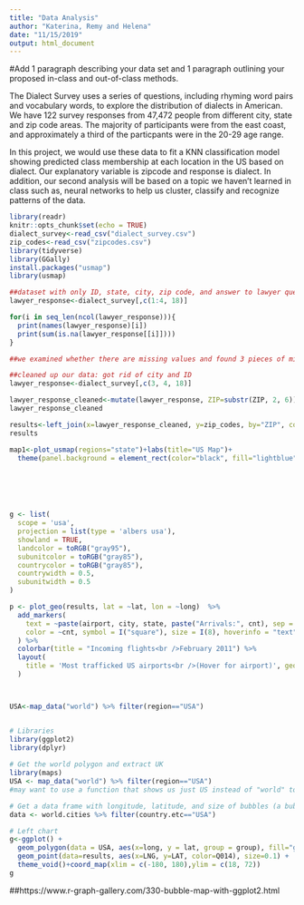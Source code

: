 ```yaml
---
title: "Data Analysis"
author: "Katerina, Remy and Helena"
date: "11/15/2019"
output: html_document
---
```

#Add 1 paragraph describing your data set and 1 paragraph outlining your proposed in-class and out-of-class methods.

The Dialect Survey uses a series of questions, including rhyming word pairs and vocabulary words, to explore the distribution of dialects in American. We have 122 survey responses from 47,472 people from different city, state and zip code areas. The majority of participants were from the east coast, and approximately a third of the particpants were in the 20-29 age range.

In this project, we would use these data to fit a KNN classification model showing predicted class membership at each location in the US based on dialect. Our explanatory variable is zipcode and response is dialect. In addition, our second analysis will be based on a topic we haven't learned in class such as, neural networks to help us cluster, classify and recognize patterns of the data.  

```r
library(readr)
knitr::opts_chunk$set(echo = TRUE)
dialect_survey<-read_csv("dialect_survey.csv")
zip_codes<-read_csv("zipcodes.csv")
library(tidyverse)
library(GGally)
install.packages("usmap")
library(usmap)

##dataset with only ID, state, city, zip code, and answer to lawyer question
lawyer_response<-dialect_survey[,c(1:4, 18)]

for(i in seq_len(ncol(lawyer_response))){
  print(names(lawyer_response)[i])
  print(sum(is.na(lawyer_response[[i]])))
}

##we examined whether there are missing values and found 3 pieces of missing data for state, and 537 for city. However, there are no missing data values for zip code. We will use zip code as our explanatory variable.

##cleaned up our data: got rid of city and ID
lawyer_response<-dialect_survey[,c(3, 4, 18)]

lawyer_response_cleaned<-mutate(lawyer_response, ZIP=substr(ZIP, 2, 6))
lawyer_response_cleaned

results<-left_join(x=lawyer_response_cleaned, y=zip_codes, by="ZIP", copy=FALSE)
results

map1<-plot_usmap(regions="state")+labs(title="US Map")+
  theme(panel.background = element_rect(color="black", fill="lightblue"))+geom_point(data=results, aes(x=LNG, y=LAT, fill=Q014), size=0.1)


                                                                                     



g <- list(
  scope = 'usa',
  projection = list(type = 'albers usa'),
  showland = TRUE,
  landcolor = toRGB("gray95"),
  subunitcolor = toRGB("gray85"),
  countrycolor = toRGB("gray85"),
  countrywidth = 0.5,
  subunitwidth = 0.5
)

p <- plot_geo(results, lat = ~lat, lon = ~long)  %>%
  add_markers(
    text = ~paste(airport, city, state, paste("Arrivals:", cnt), sep = "<br />"),
    color = ~cnt, symbol = I("square"), size = I(8), hoverinfo = "text"
  ) %>%
  colorbar(title = "Incoming flights<br />February 2011") %>%
  layout(
    title = 'Most trafficked US airports<br />(Hover for airport)', geo = g
  )



USA<-map_data("world") %>% filter(region=="USA")


# Libraries
library(ggplot2)
library(dplyr)
 
# Get the world polygon and extract UK
library(maps)
USA <- map_data("world") %>% filter(region=="USA")
#may want to use a function that shows us just US instead of "world" to fill blank space in graph

# Get a data frame with longitude, latitude, and size of bubbles (a bubble = a city)
data <- world.cities %>% filter(country.etc=="USA")

# Left chart
g<-ggplot() +
  geom_polygon(data = USA, aes(x=long, y = lat, group = group), fill="grey") +
  geom_point(data=results, aes(x=LNG, y=LAT, color=Q014), size=0.1) +
  theme_void()+coord_map(xlim = c(-180, 180),ylim = c(18, 72))
g
```

##https://www.r-graph-gallery.com/330-bubble-map-with-ggplot2.html
